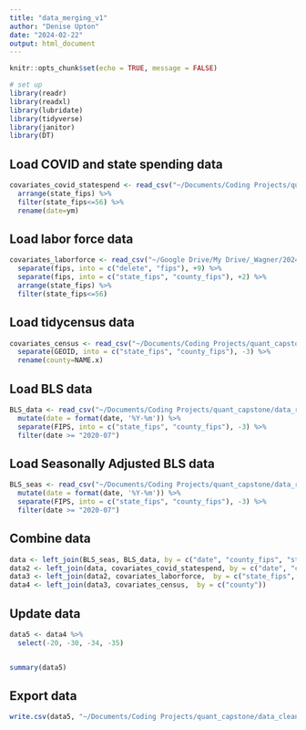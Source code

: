 ```yaml
---
title: "data_merging_v1"
author: "Denise Upton"
date: "2024-02-22"
output: html_document
---
```


```r
knitr::opts_chunk$set(echo = TRUE, message = FALSE)

# set up
library(readr)
library(readxl)
library(lubridate)
library(tidyverse)
library(janitor)
library(DT)
```

## Load COVID and state spending data

```r
covariates_covid_statespend <- read_csv("~/Documents/Coding Projects/quant_capstone/data_raw/covariates_covid_statespend_v1.csv") %>%
  arrange(state_fips) %>%
  filter(state_fips<=56) %>%
  rename(date=ym)

```

## Load labor force data

```r
covariates_laborforce <- read_csv("~/Google Drive/My Drive/_Wagner/2024-01/Capstone/Data/county_laborforce.csv") %>%
  separate(fips, into = c("delete", "fips"), +9) %>%
  separate(fips, into = c("state_fips", "county_fips"), +2) %>%
  arrange(state_fips) %>%
  filter(state_fips<=56)

```

## Load tidycensus data

```r
covariates_census <- read_csv("~/Documents/Coding Projects/quant_capstone/data_raw/covariates_census_v13.csv") %>%
  separate(GEOID, into = c("state_fips", "county_fips"), -3) %>%
  rename(county=NAME.x)


```

## Load BLS data

```r
BLS_data <- read_csv("~/Documents/Coding Projects/quant_capstone/data_raw/BLS_county_employment_clean.csv") %>%
  mutate(date = format(date, '%Y-%m')) %>%
  separate(FIPS, into = c("state_fips", "county_fips"), -3) %>%
  filter(date >= "2020-07")

```

## Load Seasonally Adjusted BLS data

```r
BLS_seas <- read_csv("~/Documents/Coding Projects/quant_capstone/data_raw/BLS_seas_v3.csv") %>%
  mutate(date = format(date, '%Y-%m')) %>%
  separate(FIPS, into = c("state_fips", "county_fips"), -3) %>%
  filter(date >= "2020-07") 

```

## Combine data

```r

data <- left_join(BLS_seas, BLS_data, by = c("date", "county_fips", "state_fips"))
data2 <- left_join(data, covariates_covid_statespend, by = c("date", "county_fips", "state_fips"))
data3 <- left_join(data2, covariates_laborforce,  by = c("state_fips", "county_fips"))
data4 <- left_join(data3, covariates_census,  by = c("county"))


```

## Update data

```r

data5 <- data4 %>%
  select(-20, -30, -34, -35)


summary(data5)
```

## Export data

```r

write.csv(data5, "~/Documents/Coding Projects/quant_capstone/data_clean/data_v4.csv", row.names=FALSE)

```


